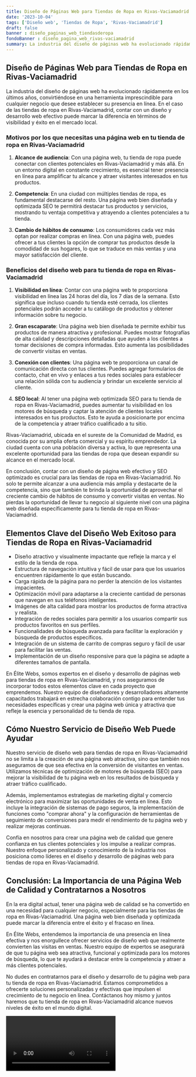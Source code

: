 ```yaml
---
title: Diseño de Páginas Web para Tiendas de Ropa en Rivas-Vaciamadrid
date: '2023-10-04'
tags: ['Diseño web', 'Tiendas de Ropa', 'Rivas-Vaciamadrid']
draft: false
banner : diseño_paginas_web_tiendasderopa
fondoBanner : diseño_pagina_web_rivas-vaciamadrid
summary: La industria del diseño de páginas web ha evolucionado rápidamente en los últimos años, convirtiéndose en una herramienta imprescindible para cualquier negocio que desee establecer su presencia en línea. En el caso de las tiendas de ropa en RivasVaciamadrid, contar con un diseño y desarrollo web efectivo puede marcar la diferencia en términos de visibilidad y éxito en el mercado local.
---
```


## Diseño de Páginas Web para Tiendas de Ropa en Rivas-Vaciamadrid

La industria del diseño de páginas web ha evolucionado rápidamente en los últimos años, convirtiéndose en una herramienta imprescindible para cualquier negocio que desee establecer su presencia en línea. En el caso de las tiendas de ropa en Rivas-Vaciamadrid, contar con un diseño y desarrollo web efectivo puede marcar la diferencia en términos de visibilidad y éxito en el mercado local.

### Motivos por los que necesitas una página web en tu tienda de ropa en Rivas-Vaciamadrid

1. **Alcance de audiencia**: Con una página web, tu tienda de ropa puede conectar con clientes potenciales en Rivas-Vaciamadrid y más allá. En un entorno digital en constante crecimiento, es esencial tener presencia en línea para amplificar tu alcance y atraer visitantes interesados en tus productos.

2. **Competencia**: En una ciudad con múltiples tiendas de ropa, es fundamental destacarse del resto. Una página web bien diseñada y optimizada SEO te permitirá destacar tus productos y servicios, mostrando tu ventaja competitiva y atrayendo a clientes potenciales a tu tienda.

3. **Cambio de hábitos de consumo**: Los consumidores cada vez más optan por realizar compras en línea. Con una página web, puedes ofrecer a tus clientes la opción de comprar tus productos desde la comodidad de sus hogares, lo que se traduce en más ventas y una mayor satisfacción del cliente.

### Beneficios del diseño web para tu tienda de ropa en Rivas-Vaciamadrid

1. **Visibilidad en línea**: Contar con una página web te proporciona visibilidad en línea las 24 horas del día, los 7 días de la semana. Esto significa que incluso cuando tu tienda esté cerrada, los clientes potenciales podrán acceder a tu catálogo de productos y obtener información sobre tu negocio.

2. **Gran escaparate**: Una página web bien diseñada te permite exhibir tus productos de manera atractiva y profesional. Puedes mostrar fotografías de alta calidad y descripciones detalladas que ayuden a los clientes a tomar decisiones de compra informadas. Esto aumenta las posibilidades de convertir visitas en ventas.

3. **Conexión con clientes**: Una página web te proporciona un canal de comunicación directa con tus clientes. Puedes agregar formularios de contacto, chat en vivo y enlaces a tus redes sociales para establecer una relación sólida con tu audiencia y brindar un excelente servicio al cliente.

4. **SEO local**: Al tener una página web optimizada SEO para tu tienda de ropa en Rivas-Vaciamadrid, puedes aumentar tu visibilidad en los motores de búsqueda y captar la atención de clientes locales interesados en tus productos. Esto te ayuda a posicionarte por encima de la competencia y atraer tráfico cualificado a tu sitio.

Rivas-Vaciamadrid, ubicada en el sureste de la Comunidad de Madrid, es conocida por su amplia oferta comercial y su espíritu emprendedor. La ciudad cuenta con una población diversa y activa, lo que representa una excelente oportunidad para las tiendas de ropa que desean expandir su alcance en el mercado local.

En conclusión, contar con un diseño de página web efectivo y SEO optimizado es crucial para las tiendas de ropa en Rivas-Vaciamadrid. No solo te permite alcanzar a una audiencia más amplia y destacarte de la competencia, sino que también te brinda la oportunidad de aprovechar el creciente cambio de hábitos de consumo y convertir visitas en ventas. No pierdas la oportunidad de llevar tu negocio al siguiente nivel con una página web diseñada específicamente para tu tienda de ropa en Rivas-Vaciamadrid.

<GifSeo />

<Cta />

## Elementos Clave del Diseño Web Exitoso para Tiendas de Ropa en Rivas-Vaciamadrid

- Diseño atractivo y visualmente impactante que refleje la marca y el estilo de la tienda de ropa.
- Estructura de navegación intuitiva y fácil de usar para que los usuarios encuentren rápidamente lo que están buscando.
- Carga rápida de la página para no perder la atención de los visitantes impacientes.
- Optimización móvil para adaptarse a la creciente cantidad de personas que navegan en sus teléfonos inteligentes.
- Imágenes de alta calidad para mostrar los productos de forma atractiva y realista.
- Integración de redes sociales para permitir a los usuarios compartir sus productos favoritos en sus perfiles.
- Funcionalidades de búsqueda avanzada para facilitar la exploración y búsqueda de productos específicos.
- Integración de un sistema de carrito de compras seguro y fácil de usar para facilitar las ventas.
- Implementación de un diseño responsive para que la página se adapte a diferentes tamaños de pantalla.

En Élite Webs, somos expertos en el diseño y desarrollo de páginas web para tiendas de ropa en Rivas-Vaciamadrid, y nos aseguramos de incorporar todos estos elementos clave en cada proyecto que emprendemos. Nuestro equipo de diseñadores y desarrolladores altamente capacitados trabajará en estrecha colaboración contigo para entender tus necesidades específicas y crear una página web única y atractiva que refleje la esencia y personalidad de tu tienda de ropa.

## Cómo Nuestro Servicio de Diseño Web Puede Ayudar

Nuestro servicio de diseño web para tiendas de ropa en Rivas-Vaciamadrid no se limita a la creación de una página web atractiva, sino que también nos aseguramos de que sea efectiva en la conversión de visitantes en ventas. Utilizamos técnicas de optimización de motores de búsqueda (SEO) para mejorar la visibilidad de tu página web en los resultados de búsqueda y atraer tráfico cualificado.

Además, implementamos estrategias de marketing digital y comercio electrónico para maximizar las oportunidades de venta en línea. Esto incluye la integración de sistemas de pago seguros, la implementación de funciones como "comprar ahora" y la configuración de herramientas de seguimiento de conversiones para medir el rendimiento de tu página web y realizar mejoras continuas.

Confía en nosotros para crear una página web de calidad que genere confianza en tus clientes potenciales y los impulse a realizar compras. Nuestro enfoque personalizado y conocimiento de la industria nos posiciona como líderes en el diseño y desarrollo de páginas web para tiendas de ropa en Rivas-Vaciamadrid.

## Conclusión: La Importancia de una Página Web de Calidad y Contratarnos a Nosotros

En la era digital actual, tener una página web de calidad se ha convertido en una necesidad para cualquier negocio, especialmente para las tiendas de ropa en Rivas-Vaciamadrid. Una página web bien diseñada y optimizada puede marcar la diferencia entre el éxito y el fracaso en línea.

En Élite Webs, entendemos la importancia de una presencia en línea efectiva y nos enorgullece ofrecer servicios de diseño web que realmente convierten las visitas en ventas. Nuestro equipo de expertos se asegurará de que tu página web sea atractiva, funcional y optimizada para los motores de búsqueda, lo que te ayudará a destacar entre la competencia y atraer a más clientes potenciales.

No dudes en contratarnos para el diseño y desarrollo de tu página web para tu tienda de ropa en Rivas-Vaciamadrid. Estamos comprometidos a ofrecerte soluciones personalizadas y efectivas que impulsen el crecimiento de tu negocio en línea. Contáctanos hoy mismo y juntos haremos que tu tienda de ropa en Rivas-Vaciamadrid alcance nuevos niveles de éxito en el mundo digital.

<Video />

<CtaBot job='Tiendas de Ropa' city='Rivas-Vaciamadrid'/>

<Gmaps query='Rivas-Vaciamadrid+españa+maps' />
